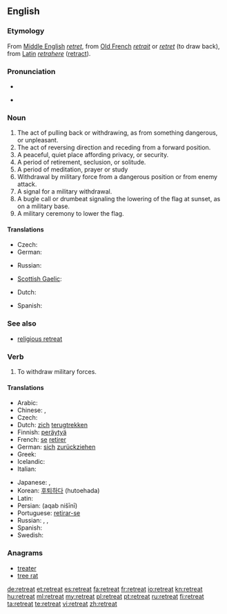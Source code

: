 ==English==

===Etymology===
From [[Middle English]] ''[[retret]]'', from [[Old French]] ''[[retrait]]'' or ''[[retret]]'' (to draw back), from [[Latin]] ''[[retrahere]]'' ([[retract]]).

===Pronunciation===
* {{audio|en-us-retreat.ogg|Audio (US)}}

* {{rhymes|iːt}}

===Noun===
{{en-noun}}

# The act of pulling back or withdrawing, as from something dangerous, or unpleasant.
# The act of reversing direction and receding from a forward position.
# A peaceful, quiet place affording privacy, or security.
# A period of retirement, seclusion, or solitude.
# A period of meditation, prayer or study
# Withdrawal by military force from a dangerous position or from enemy attack.
# A signal for a military withdrawal.
# A bugle call or drumbeat signaling the lowering of the flag at sunset, as on a military base.
# A military ceremony to lower the flag.

====Translations====
{{trans-top|act of pulling back or withdrawing}}
* Czech: {{t-|cs|ústup|m}}
* German: {{t|de|Rückzug}}
{{trans-mid}}
* Russian: {{t|ru|отступление|n|tr=otstuplénije}}
{{trans-bottom}}

{{trans-top|quiet place affording privacy}}
* [[Scottish Gaelic]]: {{t|gd|cuilidh|f}}
{{trans-mid}}
{{trans-bottom}}

{{trans-top|period of meditation, prayer, or study}}
* Dutch: {{t+|nl|retraite|c}}
{{trans-mid}}
* Spanish: {{t-|es|retiro}}
{{trans-bottom}}

===See also===
* [[religious retreat]]

===Verb===
{{en-verb}}

# To withdraw military forces.

====Translations====
{{trans-top|To withdraw military forces}}
* Arabic: {{t|ar|تراجع|tr=taraaja3a}}
* Chinese: {{zh-tsp|後退|后退|hòutuì}}, {{zh-tsp|退卻|退却|tuìquè}}
* Czech: {{t-|cs|ustoupit}}
* Dutch: [[zich]] [[terugtrekken]]
* Finnish: [[peräytyä]]
* French: [[se#French|se]] [[retirer]]
* German: [[sich]] [[zurückziehen]]
* Greek: {{t|el|αποτραβιέμαι|tr=apotraviémai}}
* Icelandic: {{t|is|hörfa}}
* Italian: {{t+|it|ritirarsi}}
{{trans-mid}}
* Japanese: {{t|ja|退却する|tr=taikyaku-suru}}, {{t|ja|後退する|tr=kōtai-suru}}
* Korean: [[후퇴하다]] (hutoehada)
* Latin: {{t-|la|pedem referre}}
* Persian: {{fa-Arab|[[عقب نشینی]]}} (aqab nišīnī)
* Portuguese: [[retirar-se]]
* Russian: {{t|ru|отступать|tr=otstupát'}} {{impf}},  {{t|ru|отступить|tr=otstupít'}} {{pf.}}, {{t|ru|ретироваться|tr=retirovát'sja}} {{impf}}
* Spanish: {{t-|es|retirarse}}
* Swedish: {{t+|sv|retirera}}
{{trans-bottom}}

===Anagrams===
* [[treater#English|treater]]
* [[tree rat#English|tree rat]]

[[de:retreat]]
[[et:retreat]]
[[es:retreat]]
[[fa:retreat]]
[[fr:retreat]]
[[io:retreat]]
[[kn:retreat]]
[[hu:retreat]]
[[ml:retreat]]
[[my:retreat]]
[[pl:retreat]]
[[pt:retreat]]
[[ru:retreat]]
[[fi:retreat]]
[[ta:retreat]]
[[te:retreat]]
[[vi:retreat]]
[[zh:retreat]]